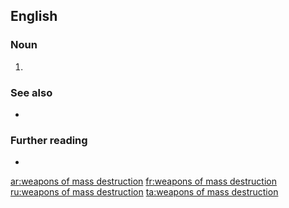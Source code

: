 ==English==

===Noun===
{{head|en|noun plural form}}

# {{plural of|weapon of mass destruction|lang=en}}

===See also===
* {{l|en|Appendix:American Dialect Society words of the year}}

===Further reading===
* {{pedialite}}

[[ar:weapons of mass destruction]]
[[fr:weapons of mass destruction]]
[[ru:weapons of mass destruction]]
[[ta:weapons of mass destruction]]